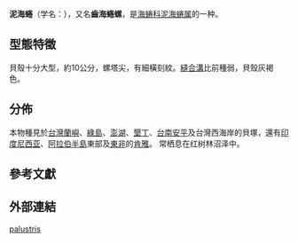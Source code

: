 {{Speciesbox 
 | image = Terebralia palustris.jpg
 | image_width = 250px
 | taxon = Terebralia palustris
 | authority = (Linnaeus, 1767)
}}
'''泥海蜷'''（学名：''{{lang|la|Terebralia palustris}}''），又名'''齒海蜷螺'''{{r |shelldoc_200007}}，是[[海蜷科|海蜷科]][[泥海蜷属|泥海蜷属]]的一种{{r|shell_412}}。

==型態特徵==
貝殼十分大型，約10公分，螺塔尖，有細橫刻紋{{r |shell_412 |shelldoc_100281}}。[[縫合溝|縫合溝]]比前種弱，貝殼灰褐色{{r|shell_412}}。

==分佈==
本物種見於[[台灣|台灣]]{{r|shell_412 |shelldoc_200001}}[[蘭嶼|蘭嶼]]{{r |shelldoc_000008|shelldoc_200007 |shelldoc_200024}}、[[綠島|綠島]]{{r |shelldoc_200024}}、[[澎湖|澎湖]]{{r |shelldoc_200142}}、[[墾丁|墾丁]]{{r |shelldoc_200008}}、[[台南|台南]][[安平|安平]]{{r|shelldoc_200114}}及台灣西海岸的貝塚{{r |shelldoc_100281}}，還有[[印度尼西亚|印度尼西亚]]{{r |shell_412|shelldoc_720090224018}}、[[阿拉伯半島|阿拉伯半島]]東部{{r |shell_412 |shelldoc_720090224024}}及[[東非|東非]]的[[肯雅|肯雅]]{{r|Pape 2008}}。 
常栖息在红树林沼泽中{{r|shell_412}}。

==參考文獻==
{{reflist|refs=
<ref name="Pape 2008">Pape E., Muthumbi A., Kamanu C. P., Vanreusel A. (2008) Size-dependent distribution and feeding habits of ''Terebralia palustris'' in mangrove habitats of Gazi Bay, Kenya. ''[[Estuarine,_Coastal_and_Shelf_Science|Estuarine, Coastal and Shelf Science]]'' 76: 797-808.</ref>
<ref name="shell_412">{{cite web
 |url=http://shell.sinica.edu.tw/chinese/shellbase_detail.php?science_no=412
 |title=国际贝库：泥海蜷
 |publisher=台湾贝类资料库
 |access-date=2018-02-21
 |archive-date=2016-03-04
 |archive-url=https://web.archive.org/web/20160304105350/http://shell.sinica.edu.tw/chinese/shellbase_detail.php?science_no=412
 |dead-url=no
 }}</ref>
<ref name="shelldoc_000008">{{shelldoc_000008}}</ref>
<ref name="shelldoc_100281">{{shelldoc_100281}}</ref>
<ref name="shelldoc_200001">{{shelldoc_200001}}</ref>
<ref name="shelldoc_200007">{{shelldoc_200007}}</ref>
<ref name="shelldoc_200008">{{shelldoc_200008}}</ref>
<ref name="shelldoc_200024">{{shelldoc_200024}}</ref>
<ref name="shelldoc_200114">{{shelldoc_200114}}</ref>
<ref name="shelldoc_200142">{{shelldoc_200142}}</ref>
<ref name="shelldoc_720090224018">{{shelldoc_720090224018}}</ref>
<ref name="shelldoc_720090224024">{{shelldoc_720090224024}}</ref>
}}

==外部連結==
{{Taxonbar}}
[[Category:泥海蜷属|palustris]]
{{Mollusc-stub}}